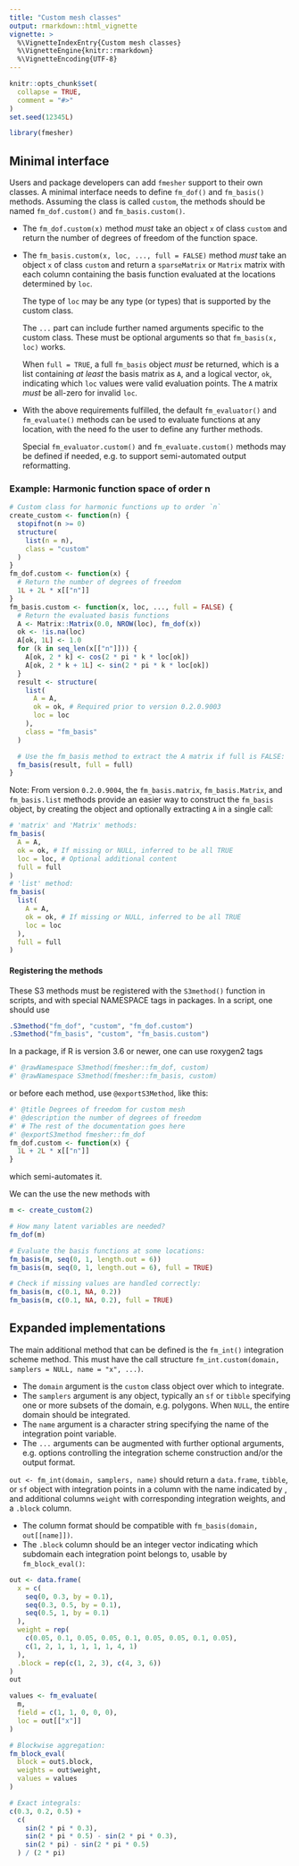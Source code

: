 ```yaml
---
title: "Custom mesh classes"
output: rmarkdown::html_vignette
vignette: >
  %\VignetteIndexEntry{Custom mesh classes}
  %\VignetteEngine{knitr::rmarkdown}
  %\VignetteEncoding{UTF-8}
---
```


```r
knitr::opts_chunk$set(
  collapse = TRUE,
  comment = "#>"
)
set.seed(12345L)
```

```r
library(fmesher)
```

## Minimal interface

Users and package developers can add `fmesher` support to their own classes.
A minimal interface needs to define `fm_dof()` and `fm_basis()` methods.
Assuming the class is called `custom`, the methods should be named `fm_dof.custom()` and `fm_basis.custom()`.

- The `fm_dof.custom(x)` method *must* take an object `x` of class `custom` and
  return the number of degrees of freedom of the function space.
- The `fm_basis.custom(x, loc, ..., full = FALSE)` method *must* take an object `x` of
  class `custom` and return a `sparseMatrix` or `Matrix` matrix with each column
  containing the basis function evaluated at the locations determined by `loc`.

  The type of `loc` may be any type (or types) that is supported by the custom
  class.
  
  The `...` part can include further named arguments specific to the custom
  class. These must be optional arguments so that `fm_basis(x, loc)` works.
  
  When `full = TRUE`, a full `fm_basis` object *must* be returned, which is a
  list containing *at least* the basis matrix as `A`, and a logical vector,
  `ok`, indicating which `loc` values were valid evaluation points. The `A`
  matrix *must* be all-zero for invalid `loc`.
- With the above requirements fulfilled, the default `fm_evaluator()` and
  `fm_evaluate()` methods can be used to evaluate functions at any location,
  with the need fo the user to define any further methods.
  
  Special `fm_evaluator.custom()` and `fm_evaluate.custom()` methods may be
  defined if needed, e.g. to support semi-automated output reformatting.
  
### Example: Harmonic function space of order n

```r
# Custom class for harmonic functions up to order `n`
create_custom <- function(n) {
  stopifnot(n >= 0)
  structure(
    list(n = n),
    class = "custom"
  )
}
fm_dof.custom <- function(x) {
  # Return the number of degrees of freedom
  1L + 2L * x[["n"]]
}
fm_basis.custom <- function(x, loc, ..., full = FALSE) {
  # Return the evaluated basis functions
  A <- Matrix::Matrix(0.0, NROW(loc), fm_dof(x))
  ok <- !is.na(loc)
  A[ok, 1L] <- 1.0
  for (k in seq_len(x[["n"]])) {
    A[ok, 2 * k] <- cos(2 * pi * k * loc[ok])
    A[ok, 2 * k + 1L] <- sin(2 * pi * k * loc[ok])
  }
  result <- structure(
    list(
      A = A,
      ok = ok, # Required prior to version 0.2.0.9003
      loc = loc
    ),
    class = "fm_basis"
  )

  # Use the fm_basis method to extract the A matrix if full is FALSE:
  fm_basis(result, full = full)
}
```

Note: From version `0.2.0.9004`, the `fm_basis.matrix`, `fm_basis.Matrix`, and
`fm_basis.list` methods provide an easier way to construct the `fm_basis`
object, by creating the object and optionally extracting `A` in a single call:
```r
# 'matrix' and 'Matrix' methods:
fm_basis(
  A = A,
  ok = ok, # If missing or NULL, inferred to be all TRUE
  loc = loc, # Optional additional content
  full = full
)
# 'list' method:
fm_basis(
  list(
    A = A,
    ok = ok, # If missing or NULL, inferred to be all TRUE
    loc = loc
  ),
  full = full
)
```

#### Registering the methods

These S3 methods must be registered with the `S3method()` function in
scripts, and with special NAMESPACE tags in packages.
In a script, one should use
```r
.S3method("fm_dof", "custom", "fm_dof.custom")
.S3method("fm_basis", "custom", "fm_basis.custom")
```
In a package, if R is version 3.6 or newer, one can use roxygen2 tags
```r
#' @rawNamespace S3method(fmesher::fm_dof, custom)
#' @rawNamespace S3method(fmesher::fm_basis, custom)
```
or before each method, use `@exportS3Method`, like this:
```r
#' @title Degrees of freedom for custom mesh
#' @description the number of degrees of freedom
#' # The rest of the documentation goes here
#' @exportS3method fmesher::fm_dof
fm_dof.custom <- function(x) {
  1L + 2L * x[["n"]]
}
```
which semi-automates it.

We can the use the new methods with
```r
m <- create_custom(2)

# How many latent variables are needed?
fm_dof(m)

# Evaluate the basis functions at some locations:
fm_basis(m, seq(0, 1, length.out = 6))
fm_basis(m, seq(0, 1, length.out = 6), full = TRUE)

# Check if missing values are handled correctly:
fm_basis(m, c(0.1, NA, 0.2))
fm_basis(m, c(0.1, NA, 0.2), full = TRUE)
```

## Expanded implementations

The main additional method that can be defined is the `fm_int()` integration scheme method.
This must have the call structure `fm_int.custom(domain, samplers = NULL, name = "x", ...)`.

- The `domain` argument is the `custom` class object over which to integrate.
- The `samplers` argument is any object, typically an `sf` or `tibble` specifying
  one or more subsets of the domain, e.g. polygons. When `NULL`, the entire domain
  should be integrated.
- The `name` argument is a character string specifying the name of the integration
  point variable.
- The `...` arguments can be augmented with further optional arguments, e.g. options
  controlling the integration scheme construction and/or the output format.

`out <- fm_int(domain, samplers, name)` should return a
`data.frame`, `tibble`, or `sf` object with integration points
in a column with the name indicated by *<name>*, and additional columns `weight` with
corresponding integration weights, and a `.block` column.

- The *<name>* column format should be compatible with `fm_basis(domain, out[[name]])`.
- The `.block` column should be an integer vector indicating which subdomain
  each integration point belongs to, usable by `fm_block_eval()`:
```r
out <- data.frame(
  x = c(
    seq(0, 0.3, by = 0.1),
    seq(0.3, 0.5, by = 0.1),
    seq(0.5, 1, by = 0.1)
  ),
  weight = rep(
    c(0.05, 0.1, 0.05, 0.05, 0.1, 0.05, 0.05, 0.1, 0.05),
    c(1, 2, 1, 1, 1, 1, 1, 4, 1)
  ),
  .block = rep(c(1, 2, 3), c(4, 3, 6))
)
out
```
```r
values <- fm_evaluate(
  m,
  field = c(1, 1, 0, 0, 0),
  loc = out[["x"]]
)

# Blockwise aggregation:
fm_block_eval(
  block = out$.block,
  weights = out$weight,
  values = values
)

# Exact integrals:
c(0.3, 0.2, 0.5) +
  c(
    sin(2 * pi * 0.3),
    sin(2 * pi * 0.5) - sin(2 * pi * 0.3),
    sin(2 * pi) - sin(2 * pi * 0.5)
  ) / (2 * pi)
```
